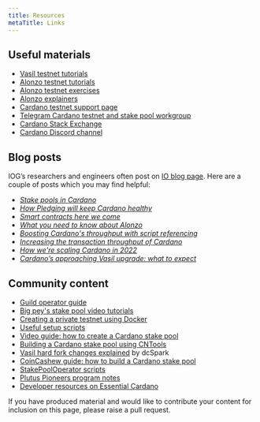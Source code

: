 ```yaml
---
title: Resources
metaTitle: Links
---
```


## Useful materials

- [Vasil testnet tutorials](https://github.com/input-output-hk/Vasil-testnet)
- [Alonzo testnet tutorials](https://github.com/input-output-hk/Alonzo-testnet/tree/main/Alonzo-tutorials)
- [Alonzo testnet exercises](https://github.com/input-output-hk/Alonzo-testnet/tree/main/Alonzo-exercises/alonzo-purple)
- [Alonzo explainers](https://github.com/input-output-hk/Alonzo-testnet/tree/main/explainers)
- [Cardano testnet support page](https://iohk.zendesk.com/hc/en-us/categories/900000102203-Shelley-Testnet)
- [Telegram Cardano testnet and stake pool workgroup](https://t.me/CardanoStakePoolWorkgroup)
- [Cardano Stack Exchange](https://cardano.stackexchange.com/)
- [Cardano Discord channel](https://discord.com/channels/826816523368005654/826829738156621895)

## Blog posts

IOG’s researchers and engineers often post on
[IO blog page](https://iohk.io/en/blog/posts/page-1/). Here are a couple of
posts which you may find helpful:

- _[Stake pools in Cardano](https://iohk.io/en/blog/posts/2018/10/23/stake-pools-in-cardano/)_
- _[How Pledging will keep Cardano healthy](https://iohk.io/en/blog/posts/2020/05/12/how-pledging-encourages-a-healthy-decentralized-cardano-ecosystem/)_
- _[Smart contracts here we come](https://iohk.io/en/blog/posts/2021/04/08/smart-contracts-%E2%80%93-here-we-come/)_
- _[What you need to know about Alonzo](https://iohk.io/en/blog/posts/2021/04/13/plutus-what-you-need-to-know/)_
- _[Boosting Cardano's throughput with script referencing](https://iohk.io/en/blog/posts/2022/04/13/boosting-cardano-s-throughput-with-script-referencing/)_
- _[Increasing the transaction throughput of Cardano](https://iohk.io/en/blog/posts/2022/03/21/increasing-the-transaction-throughput-of-cardano/)_
- _[How we're scaling Cardano in 2022](https://iohk.io/en/blog/posts/2022/01/14/how-we-re-scaling-cardano-in-2022/)_
- _[Cardano’s approaching Vasil upgrade: what to expect](https://iohk.io/en/blog/posts/2022/07/04/cardano-s-approaching-vasil-upgrade-what-to-expect/)_

## Community content

- [Guild operator guide](https://cardano-community.github.io/guild-operators)
- [Big pey's stake pool video tutorials](https://www.youtube.com/playlist?list=PLyThQPJpttTJ4r9wUdlWi1DMty4nAT85d)
- [Creating a private testnet using Docker](https://github.com/ItFlyingStart/shelley-private-testnet)
- [Useful setup scripts](https://github.com/gitmachtl/scripts/tree/master/cardano)
- [Video guide: how to create a Cardano stake pool](https://www.youtube.com/playlist?list=PLyThQPJpttTJ4r9wUdlWi1DMty4nAT85d)
- [Building a Cardano stake pool using CNTools](https://www.youtube.com/watch?v=UN4rSRr7LDk&feature=youtu.be)
- [Vasil hard fork changes explained](https://www.youtube.com/watch?v=Tsp9F23dBiM)
  by dcSpark
- [CoinCashew guide: how to build a Cardano stake pool](https://www.coincashew.com/coins/overview-ada/guide-how-to-build-a-haskell-stakepool-node)
- [StakePoolOperator scripts](https://github.com/gitmachtl/scripts)
- [Plutus Pioneers program notes](https://plutus-pioneer-program.readthedocs.io/en/latest/plutus_pioneer_program.html)
- [Developer resources on Essential Cardano](https://www.essentialcardano.io/developer)

If you have produced material and would like to contribute your content for
inclusion on this page, please raise a pull request.
